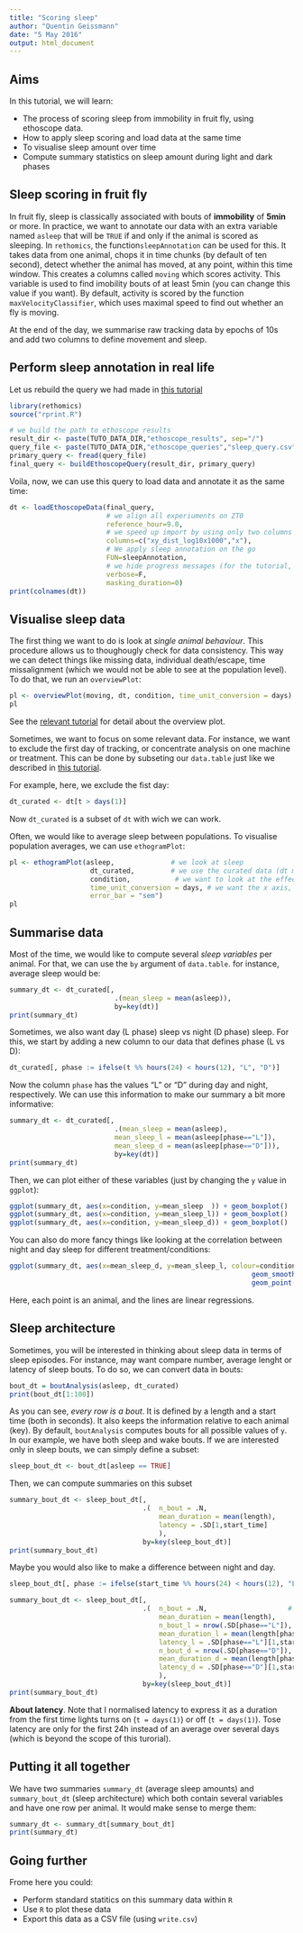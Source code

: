 ```yaml
---
title: "Scoring sleep"
author: "Quentin Geissmann"
date: "5 May 2016"
output: html_document
---
```



Aims
----- 

In this tutorial, we will learn:

* The process of scoring sleep from immobility in fruit fly, using ethoscope data.
* How to apply sleep scoring and load data at the same time
* To visualise sleep amount over time
* Compute summary statistics on sleep amount during light and dark phases

Sleep scoring in fruit fly
----------------------------------------
In fruit fly, sleep is classically associated with bouts of **immobility** of **5min** or more.
In practice, we want to annotate our data with an extra variable named `asleep` that will be `TRUE` if and only if the animal is scored as sleeping.
In `rethomics`, the function`sleepAnnotation` can be used for this.
It takes data from one animal, chops it in time chunks (by default of ten second), detect whether the animal has moved, at any point, within this time window. This creates a columns called `moving` which scores activity.
This variable is used to find imobility bouts of at least 5min (you can change this value if you want).
By default, activity is scored by the function `maxVelocityClassifier`, which uses maximal speed to find out whether an fly is moving.

At the end of the day, we summarise raw tracking data by epochs of 10s and add two columns to define movement and sleep.


Perform sleep annotation in real life
---------------------------------------
Let us rebuild the query we had made in [this tutorial](ethoscope_data.html)
```r
library(rethomics)
source("rprint.R")
```


```r
# we build the path to ethoscope results
result_dir <- paste(TUTO_DATA_DIR,"ethoscope_results", sep="/")
query_file <- paste(TUTO_DATA_DIR,"ethoscope_queries","sleep_query.csv",sep="/")
primary_query <- fread(query_file)
final_query <- buildEthoscopeQuery(result_dir, primary_query)
```

Voila, now, we can use this query to load data and annotate it as the same time:

```r
dt <- loadEthoscopeData(final_query,
                        # we align all experiuments on ZT0
                        reference_hour=9.0, 
                        # we speed up import by using only two columns of data
                        columns=c("xy_dist_log10x1000","x"),
                        # We apply sleep annotation on the go
                        FUN=sleepAnnotation,
                        # we hide progress messages (for the tutorial, but you can show them for yourself)
                        verbose=F,
                        masking_duration=0)
print(colnames(dt))
```

Visualise sleep data
------------------------

The first thing we want to do is look at *single animal behaviour*. This procedure allows us to thoughougly check for data consistency. This way we can detect things like missing data, individual death/escape, time missalignment (which we would not be able to see at the population level). To do that, we run an `overviewPlot`:


```r
pl <- overviewPlot(moving, dt, condition, time_unit_conversion = days)
pl
```

See the [relevant tutorial](overview_plot.html) for detail about the overview plot.


Sometimes, we want to focus on some relevant data. For instance, we want to exclude the first day of tracking, or concentrate analysis on one machine or treatment. This can be done by subseting our `data.table` just like we described in [this tutorial](data_tables.html).

For example, here, we exclude the fist day:

```r
dt_curated <- dt[t > days(1)]
```

Now `dt_curated` is a subset of `dt` with wich we can work.

Often, we would like to average sleep between populations. To visualise population averages, we can use `ethogramPlot`:

```r
pl <- ethogramPlot(asleep,              # we look at sleep
                    dt_curated,         # we use the curated data (dt minus first day)
                    condition,           # we want to look at the effect of condition
                    time_unit_conversion = days, # we want the x axis, time, to be in days (not hours)
                    error_bar = "sem")
pl
```




Summarise data
------------------------

Most of the time, we would like to compute several *sleep variables* per animal.
For that, we can use the `by` argument of `data.table`. for instance, average sleep would be:

```r
summary_dt <- dt_curated[, 
                          .(mean_sleep = mean(asleep)),
                          by=key(dt)]
print(summary_dt)
```


Sometimes, we also want day (L phase) sleep vs night (D phase) sleep. 
For this, we start by adding a new column to our data that defines phase (L vs D):

```r
dt_curated[, phase := ifelse(t %% hours(24) < hours(12), "L", "D")]
```

Now the column `phase` has the values "L" or "D" during day and night, respectively.
We can use this information to make our summary a bit more informative:

```r
summary_dt <- dt_curated[, 
                          .(mean_sleep = mean(asleep),
                          mean_sleep_l = mean(asleep[phase=="L"]),
                          mean_sleep_d = mean(asleep[phase=="D"])),
                          by=key(dt)]
print(summary_dt)
```

Then, we can plot either of these variables (just by changing the `y` value in `ggplot`):

```r
ggplot(summary_dt, aes(x=condition, y=mean_sleep  )) + geom_boxplot()
ggplot(summary_dt, aes(x=condition, y=mean_sleep_l)) + geom_boxplot()
ggplot(summary_dt, aes(x=condition, y=mean_sleep_d)) + geom_boxplot()
```

You can also do more fancy things like looking at the correlation between night and day sleep for different treatment/conditions:


```r
ggplot(summary_dt, aes(x=mean_sleep_d, y=mean_sleep_l, colour=condition, fill=condition)) +
                                                            geom_smooth(method="lm") + 
                                                            geom_point()
```
Here, each point is an animal, and the lines are linear regressions.



Sleep architecture
------------------------

Sometimes, you will be interested in thinking about sleep data in terms of sleep episodes. For instance, may want compare number, average lenght or latency of sleep bouts.
To do so, we can convert data in bouts:

```r
bout_dt = boutAnalysis(asleep, dt_curated)
print(bout_dt[1:100])
```
As you can see, *every row is a bout*. It is defined by a length and a start time (both in seconds).
It also keeps the information relative to each animal (key). By default, `boutAnalysis` computes bouts for all possible values of `y`. In our example, we have both sleep and wake bouts. If we are interested only in sleep bouts, we can simply define a subset:

```r
sleep_bout_dt <- bout_dt[asleep == TRUE] 
```

Then, we can compute summaries on this subset

```r
summary_bout_dt <- sleep_bout_dt[,
                                 .(  n_bout = .N, 
                                     mean_duration = mean(length),
                                     latency = .SD[1,start_time]
                                     ), 
                                 by=key(sleep_bout_dt)]
print(summary_bout_dt)
```


Maybe you would also like to make a difference between night and day.

```r
sleep_bout_dt[, phase := ifelse(start_time %% hours(24) < hours(12), "L", "D")]
```


```r
summary_bout_dt <- sleep_bout_dt[,
                                 .(  n_bout = .N,                    # alltogether
                                     mean_duration = mean(length),   
                                     n_bout_l = nrow(.SD[phase=="L"]),                   # day
                                     mean_duration_l = mean(length[phase=="L"]),
                                     latency_l = .SD[phase=="L"][1,start_time] - days(1),
                                     n_bout_d = nrow(.SD[phase=="D"]),                   # night
                                     mean_duration_d = mean(length[phase=="D"]),
                                     latency_d = .SD[phase=="D"][1,start_time] - days(1.5)
                                     ), 
                                 by=key(sleep_bout_dt)]
print(summary_bout_dt)
```

**About latency**. 
Note that I normalised latency to express it as a duration from the first time lights turns on (`t = days(1)`) or off (`t = days(1)`). Tose latency are only for the first 24h instead of an average over several days (which is beyond the scope of this turorial).

Putting it all together
---------------------------
We have two summaries `summary_dt` (average sleep amounts) and `summary_bout_dt` (sleep architecture) which both contain several variables and have one row per animal. It would make sense to merge them:

```r
summary_dt <- summary_dt[summary_bout_dt]
print(summary_dt)
```

Going further
---------------

Frome here you could: 

* Perform standard statitics on this summary data within `R`
* Use `R` to plot these data
* Export this data as a CSV file (using `write.csv`)








